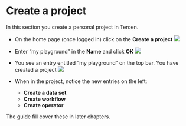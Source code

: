 # Create a project
In this section you create a personal project in Tercen.



* On the home page (once logged in) click on the **Create a project**
![](images/home_project.png)


* Enter "my playground" in the **Name** and click **OK**
![](images/create_project.png)

* You see an entry entitled "my playground" on the top bar.
You have created a project
![](images/my_playground.png)


* When in the project, notice the new entries on the left:
    + **Create a data set**
    + **Create workflow**
    + **Create operator**

The guide fill cover these in later chapters.